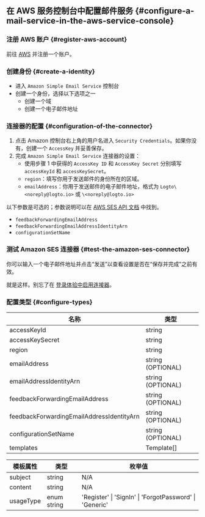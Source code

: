 ## 在 AWS 服务控制台中配置邮件服务 \{#configure-a-mail-service-in-the-aws-service-console}

### 注册 AWS 账户 \{#register-aws-account}

前往 [AWS](https://aws.amazon.com/) 并注册一个账户。

### 创建身份 \{#create-a-identity}

- 进入 `Amazon Simple Email Service` 控制台
- 创建一个身份，选择以下选项之一
  - 创建一个域
  - 创建一个电子邮件地址

### 连接器的配置 \{#configuration-of-the-connector}

1. 点击 Amazon 控制台右上角的用户名进入 `Security Credentials`。如果你没有，创建一个 `AccessKey` 并妥善保存。
2. 完成 `Amazon Simple Email Service` 连接器的设置：
   - 使用步骤 1 中获得的 `AccessKey ID` 和 `AccessKey Secret` 分别填写 `accessKeyId` 和 `accessKeySecret`。
   - `region`：填写你用于发送邮件的身份所在的区域。
   - `emailAddress`：你用于发送邮件的电子邮件地址，格式为 `Logto\<noreply@logto.io>` 或 `\<noreply@logto.io>`

以下参数是可选的；参数说明可以在 [AWS SES API 文档](https://docs.aws.amazon.com/ses/latest/APIReference-V2/API_SendEmail.html) 中找到。

- `feedbackForwardingEmailAddress`
- `feedbackForwardingEmailAddressIdentityArn`
- `configurationSetName`

### 测试 Amazon SES 连接器 \{#test-the-amazon-ses-connector}

你可以输入一个电子邮件地址并点击“发送”以查看设置是否在“保存并完成”之前有效。

就是这样。别忘了在 [登录体验中启用连接器](/connectors/email-connectors/#enable-email-sign-up-or-sign-in)。

### 配置类型 \{#configure-types}

| 名称                                      | 类型              |
| ----------------------------------------- | ----------------- |
| accessKeyId                               | string            |
| accessKeySecret                           | string            |
| region                                    | string            |
| emailAddress                              | string (OPTIONAL) |
| emailAddressIdentityArn                   | string (OPTIONAL) |
| feedbackForwardingEmailAddress            | string (OPTIONAL) |
| feedbackForwardingEmailAddressIdentityArn | string (OPTIONAL) |
| configurationSetName                      | string (OPTIONAL) |
| templates                                 | Template[]        |

| 模板属性  | 类型        | 枚举值                                                  |
| --------- | ----------- | ------------------------------------------------------- |
| subject   | string      | N/A                                                     |
| content   | string      | N/A                                                     |
| usageType | enum string | 'Register' \| 'SignIn' \| 'ForgotPassword' \| 'Generic' |
